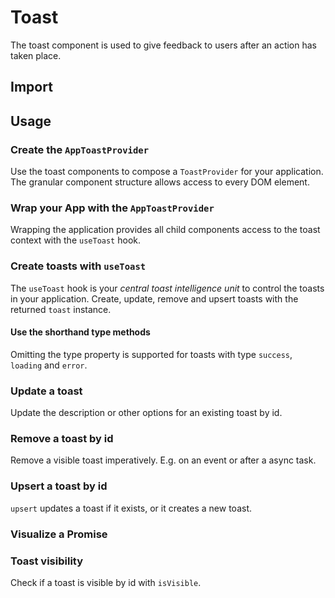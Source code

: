 
# Toast

The toast component is used to give feedback to users after an action has taken place.

## Import


<Tabs groupId="framework">
  <TabItem value="react" label="React">
    <CodeBlock language="ts" children={importsReact} />
  </TabItem>
  <TabItem value="solid" label="SolidJS">
    <CodeBlock language="ts" children={importsSolid} />
  </TabItem>
  <TabItem value="vue" label="Vue.js">
    <CodeBlock language="ts" children={'not implemented'} />
  </TabItem>
</Tabs>

## Usage

### Create the `AppToastProvider`

Use the toast components to compose a `ToastProvider` for your application. The granular component
structure allows access to every DOM element.


<Tabs groupId="framework">
  <TabItem value="react" label="React">
    <CodeBlock language="tsx" children={AppToastProviderReact} />
  </TabItem>
  <TabItem value="solid" label="SolidJS">
    <CodeBlock language="tsx" children={AppToastProviderSolid} />
  </TabItem>
</Tabs>

### Wrap your App with the `AppToastProvider`

Wrapping the application provides all child components access to the toast context with the
`useToast` hook.


<Tabs groupId="framework">
  <TabItem value="react" label="React">
    <CodeBlock language="tsx" children={wrapAppToastProviderReact} />
  </TabItem>
  <TabItem value="solid" label="SolidJS">
    <CodeBlock language="tsx" children={wrapAppToastProviderSolid} />
  </TabItem>
</Tabs>

### Create toasts with `useToast`

The `useToast` hook is your _central toast intelligence unit_ to control the toasts in your
application. Create, update, remove and upsert toasts with the returned `toast` instance.


<Tabs groupId="framework">
  <TabItem value="react" label="React">
    <CodeBlock language="tsx" children={createToastReact} />
  </TabItem>
  <TabItem value="solid" label="SolidJS">
    <CodeBlock language="tsx" children={createToastSolid} />
  </TabItem>
</Tabs>

#### Use the shorthand type methods

Omitting the type property is supported for toasts with type `success`, `loading` and `error`.


<Tabs groupId="framework">
  <TabItem value="react" label="React">
    <CodeBlock language="tsx" children={shorthandsReact} />
  </TabItem>
  <TabItem value="solid" label="SolidJS">
    <CodeBlock language="tsx" children={shorthandsSolid} />
  </TabItem>
</Tabs>

### Update a toast

Update the description or other options for an existing toast by id.


<Tabs groupId="framework">
  <TabItem value="react" label="React">
    <CodeBlock language="tsx" children={updateToastReact} />
  </TabItem>
  <TabItem value="solid" label="SolidJS">
    <CodeBlock language="tsx" children={updateToastSolid} />
  </TabItem>
</Tabs>

### Remove a toast by id

Remove a visible toast imperatively. E.g. on an event or after a async task.


<Tabs groupId="framework">
  <TabItem value="react" label="React">
    <CodeBlock language="tsx" children={removeToastReact} />
  </TabItem>
  <TabItem value="solid" label="SolidJS">
    <CodeBlock language="tsx" children={removeToastSolid} />
  </TabItem>
</Tabs>

### Upsert a toast by id

`upsert` updates a toast if it exists, or it creates a new toast.


<Tabs groupId="framework">
  <TabItem value="react" label="React">
    <CodeBlock language="tsx" children={upsertToastReact} />
  </TabItem>
  <TabItem value="solid" label="SolidJS">
    <CodeBlock language="tsx" children={upsertToastSolid} />
  </TabItem>
</Tabs>

### Visualize a Promise


<Tabs groupId="framework">
  <TabItem value="react" label="React">
    <CodeBlock language="tsx" children={promiseToastReact} />
  </TabItem>
  <TabItem value="solid" label="SolidJS">
    <CodeBlock language="tsx" children={promiseToastSolid} />
  </TabItem>
</Tabs>

### Toast visibility

Check if a toast is visible by id with `isVisible`.


<Tabs groupId="framework">
  <TabItem value="react" label="React">
    <CodeBlock language="tsx" children={toastVisibilityReact} />
  </TabItem>
  <TabItem value="solid" label="SolidJS">
    <CodeBlock language="tsx" children={toastVisibilitySolid} />
  </TabItem>
</Tabs>
